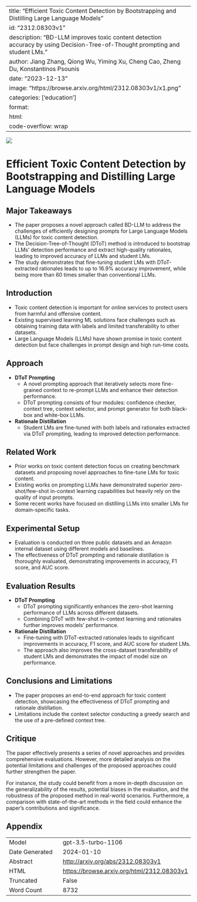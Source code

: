 
---
title: "Efficient Toxic Content Detection by Bootstrapping and Distilling Large Language Models"
id: "2312.08303v1"
description: "BD-LLM improves toxic content detection accuracy by using Decision-Tree-of-Thought prompting and student LMs."
author: Jiang Zhang, Qiong Wu, Yiming Xu, Cheng Cao, Zheng Du, Konstantinos Psounis
date: "2023-12-13"
image: "https://browse.arxiv.org/html/2312.08303v1/x1.png"
categories: ['education']
format:
  html:
    code-overflow: wrap
---

![](https://browse.arxiv.org/html/2312.08303v1/x1.png)

# Efficient Toxic Content Detection by Bootstrapping and Distilling Large Language Models

## Major Takeaways
- The paper proposes a novel approach called BD-LLM to address the challenges of efficiently designing prompts for Large Language Models (LLMs) for toxic content detection.
- The Decision-Tree-of-Thought (DToT) method is introduced to bootstrap LLMs’ detection performance and extract high-quality rationales, leading to improved accuracy of LLMs and student LMs.
- The study demonstrates that fine-tuning student LMs with DToT-extracted rationales leads to up to 16.9% accuracy improvement, while being more than 60 times smaller than conventional LLMs.

## Introduction
- Toxic content detection is important for online services to protect users from harmful and offensive content.
- Existing supervised learning ML solutions face challenges such as obtaining training data with labels and limited transferability to other datasets.
- Large Language Models (LLMs) have shown promise in toxic content detection but face challenges in prompt design and high run-time costs.

## Approach
- **DToT Prompting**
  - A novel prompting approach that iteratively selects more fine-grained context to re-prompt LLMs and enhance their detection performance.
  - DToT prompting consists of four modules: confidence checker, context tree, context selector, and prompt generator for both black-box and white-box LLMs.
- **Rationale Distillation**
  - Student LMs are fine-tuned with both labels and rationales extracted via DToT prompting, leading to improved detection performance.

## Related Work
- Prior works on toxic content detection focus on creating benchmark datasets and proposing novel approaches to fine-tune LMs for toxic content.
- Existing works on prompting LLMs have demonstrated superior zero-shot/few-shot in-context learning capabilities but heavily rely on the quality of input prompts.
- Some recent works have focused on distilling LLMs into smaller LMs for domain-specific tasks.

## Experimental Setup
- Evaluation is conducted on three public datasets and an Amazon internal dataset using different models and baselines.
- The effectiveness of DToT prompting and rationale distillation is thoroughly evaluated, demonstrating improvements in accuracy, F1 score, and AUC score.

## Evaluation Results
- **DToT Prompting**
  - DToT prompting significantly enhances the zero-shot learning performance of LLMs across different datasets.
  - Combining DToT with few-shot in-context learning and rationales further improves models’ performance.
- **Rationale Distillation**
  - Fine-tuning with DToT-extracted rationales leads to significant improvements in accuracy, F1 score, and AUC score for student LMs.
  - The approach also improves the cross-dataset transferability of student LMs and demonstrates the impact of model size on performance.

## Conclusions and Limitations
- The paper proposes an end-to-end approach for toxic content detection, showcasing the effectiveness of DToT prompting and rationale distillation.
- Limitations include the context selector conducting a greedy search and the use of a pre-defined context tree.

## Critique
The paper effectively presents a series of novel approaches and provides comprehensive evaluations. However, more detailed analysis on the potential limitations and challenges of the proposed approaches could further strengthen the paper.

For instance, the study could benefit from a more in-depth discussion on the generalizability of the results, potential biases in the evaluation, and the robustness of the proposed method in real-world scenarios. Furthermore, a comparison with state-of-the-art methods in the field could enhance the paper's contributions and significance.

## Appendix

|          |          |
|----------|----------|
| Model     | gpt-3.5-turbo-1106       |
| Date Generated     | 2024-01-10       |
| Abstract | [http://arxiv.org/abs/2312.08303v1](http://arxiv.org/abs/2312.08303v1)        |
| HTML     | [https://browse.arxiv.org/html/2312.08303v1](https://browse.arxiv.org/html/2312.08303v1)       |
| Truncated       | False       |
| Word Count       | 8732       |